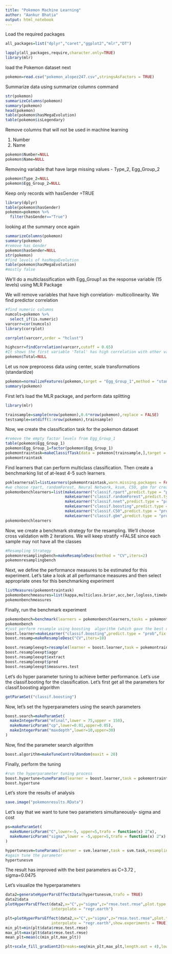 ```yaml
---
title: "Pokemon Machine Learning"
author: "Aankur Bhatia"
output: html_notebook
---
```


Load the required packages

```r
all_packages=list("dplyr","caret","ggplot2","mlr","DT")

lapply(all_packages,require,character.only=TRUE)
library(mlr)
```

load the Pokemon dataset next

```r
pokemon=read.csv("pokemon_alopez247.csv",stringsAsFactors = TRUE)
```

Summarize data using summarize columns command

```r
str(pokemon)
summarizeColumns(pokemon)
summary(pokemon)
head(pokemon)
table(pokemon$hasMegaEvolution)
table(pokemon$isLegendary)

```



Remove columns that will not be used in machine learning

1. Number
2. Name 

```r
pokemon$Number=NULL
pokemon$Name=NULL
```

Removing variable that have large missing values - Type_2, Egg_Group_2
```r
pokemon$Type_2=NULL
pokemon$Egg_Group_2=NULL
```

Keep only records with hasGender =TRUE

```r
library(dplyr)
table(pokemon$hasGender)
pokemon=pokemon %>%
  filter(hasGender=="True")
```

looking at the summary once again

```r
summarizeColumns(pokemon)
summary(pokemon)
#remove has Gender
pokemon$hasGender=NULL
str(pokemon)
#find levels of hasMegaEvolution
table(pokemon$hasMegaEvolution)
#mostly false
```

We'll do a multiclassification with Egg_Group1 as the response variable (15 levels) using MLR Package


We will remove variables that have high correlation- multicollinearity. We find predictor correlation

```r
#find numeric columns
numcols=pokemon %>% 
  select_if(is.numeric)
varcorr=cor(numcols)
library(corrplot)

corrplot(varcorr,order = "hclust")

highcorr=findCorrelation(varcorr,cutoff = 0.65)
#It shows the first variable 'Total' has high correlation with other variables
pokemon$Total=NULL
```

Let us now preprocess data using center, scale transformations (standardize)

```r
pokemon=normalizeFeatures(pokemon,target = "Egg_Group_1",method = "standardize")
summary(pokemon)
```

First let's load the MLR package, and perform data splitting

```r
library(mlr)

trainsample=sample(nrow(pokemon),0.6*nrow(pokemon),replace = FALSE)
testsample=setdiff(1:nrow(pokemon),trainsample)
```

Now, we create the classification task for the pokemon dataset

```r
#remove the empty factor levels from Egg_Group_1
table(pokemon$Egg_Group_1)
pokemon$Egg_Group_1=factor(pokemon$Egg_Group_1)
pokemontraintask=makeClassifTask(data = pokemon[trainsample,],target = "Egg_Group_1")
pokemontraintask

```


Find learners that can perform multiclass classification. Then create a benchmarking list of at-least 4-5 such learners

```r
poklearnersall=listLearners(pokemontraintask,warn.missing.packages = FALSE)[c("class","package")]
#we choose rpart, randomForest, Neural Network, ksvm, C50, gbm for creating the benchmark experiment
pokemonbenchlearners=list(makeLearner("classif.rpart",predict.type = "prob",fix.factors.prediction = TRUE),
                          makeLearner("classif.randomForest",predict.type = "prob",fix.factors.prediction = TRUE),
                          makeLearner("classif.nnet",predict.type = "prob",fix.factors.prediction = TRUE),
                          makeLearner("classif.boosting",predict.type = "prob",fix.factors.prediction = TRUE),
                          makeLearner("classif.C50",predict.type = "prob",fix.factors.prediction = TRUE),
                          makeLearner("classif.gbm",predict.type = "prob",fix.factors.prediction = TRUE))
pokemonbenchlearners
```

Now, we create a benchmark strategy for the resampling. We'll choose cross validation with 2 iterations. We will keep stratify =FALSE since each sample may not have all the classes

```r
#Resampling Strategy
pokemonresamplingbench=makeResampleDesc(method = "CV",iters=2)
pokemonresamplingbench
```

Next, we define the performance measures to be estimated for this experiment. Let's take a look at all performance measures and then select appropriate ones for this benchmarking experiment

```r
listMeasures(pokemontraintask)
pokemonbenchmeasures=list(kappa,multiclass.brier,acc,ber,logloss,timeboth)
pokemonbenchmeasures
```

Finally, run the benchmark experiment

```r
pokemonbench=benchmark(learners = pokemonbenchlearners,tasks = pokemontraintask,resamplings = pokemonresamplingbench,measures = pokemonbenchmeasures)
pokemonbench
#just perform resample using boosting  algorithm (which gave the best results)
boost.learner=makeLearner("classif.boosting",predict.type = "prob",fix.factors.prediction = TRUE)
boost.resamp=makeResampleDesc("CV",iters=10)

boost.resampleexpt=resample(learner = boost.learner,task = pokemontraintask,resampling = boost.resamp,measures = pokemonbenchmeasures,extract = function(x) x$learner.model$variable.importance)
boost.resampleexpt$aggr
boost.resampleexpt$extract
boost.resampleexpt$pred
boost.resampleexpt$measures.test

```

Let's do hyper parameter tuning to achieve better performance. Let's use the classif.booting for the classification. Let's first get all the parameters for classif.boosting algorithm

```r
getParamSet("classif.boosting")
```

Now, let's set the hyperparameters using the search parameters

```r
boost.search=makeParamSet(
  makeIntegerParam("mfinal",lower = 75,upper = 150),
  makeNumericParam("cp",lower=0.01,upper=0.05),
  makeIntegerParam("maxdepth",lower=10,upper=30)
)

```

Now, find the parameter search algorithm

```r
boost.algorithm=makeTuneControlRandom(maxit = 20)
```


Finally, perform the tuning 


```r

#run the hyperparameter tuning process
boost.hypertune=tuneParams(learner = boost.learner,task = pokemontraintask,resampling = boost.resamp,measures = pokemonbenchmeasures,par.set = boost.search,control = boost.algorithm)
boost.hypertune
```

Let's store the results of analysis

```r
save.image("pokemonresults.RData")
```


Let's say that we want to tune two parameters simultaneously- sigma and cost

```r
ps=makeParamSet(
  makeNumericParam("C",lower=-5, upper=5,trafo = function(x) 2^x),
  makeNumericParam("sigma",lower = -5,upper=5,trafo = function(x) 2^x)
)

hypertunesvm=tuneParams(learner = svm.learner,task = svm.task,resampling = rf.resamp,measures = svm.measures,par.set = ps,control = ctrl)
#again tune the parameter
hypertunesvm

```
The result has improved with the best parameters as C=3.72 , sigma=0.0475 

Let's visualize the hyperparameters

```r
data2=generateHyperParsEffectData(hypertunesvm,trafo = TRUE)
data2$data
plotHyperParsEffect(data2,x="C",y="sigma",z="rmse.test.rmse",plot.type = "heatmap",
                    interpolate = "regr.earth")

plt=plotHyperParsEffect(data2,x="C",y="sigma",z="rmse.test.rmse",plot.type = "heatmap",
                    interpolate = "regr.earth",show.experiments = TRUE)
min_plt=min(plt$data$rmse.test.rmse)
max_plt=max(plt$data$rmse.test.rmse)
mean_plt=mean(c(min_plt,max_plt))

plt+scale_fill_gradient2(breaks=seq(min_plt,max_plt,length.out = 4),low = "green",mid = "yellow",high = "red",midpoint = mean_plt)
                    
```


